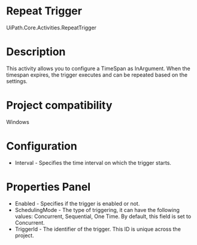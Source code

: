 ﻿# Repeat Trigger

UiPath.Core.Activities.RepeatTrigger

# Description

This activity allows you to configure a TimeSpan as
                    InArgument. When the timespan expires, the trigger executes and
                can be repeated based on the settings.

# Project compatibility

Windows

# Configuration

* Interval - Specifies the time interval on which the trigger starts.

# Properties Panel

* Enabled - Specifies if the trigger is enabled or not.
* SchedulingMode - The type of triggering, it can have the following values: Concurrent, Sequential, One Time. By default, this field is set to Concurrent.
* TriggerId - The identifier of the trigger. This ID is unique across the project.
